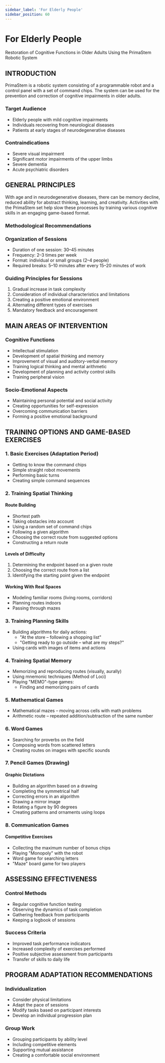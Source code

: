 ```yaml
---
sidebar_label: 'For Elderly People'
sidebar_position: 60
---
```


# For Elderly People

Restoration of Cognitive Functions in Older Adults Using the PrimaStem Robotic System

## INTRODUCTION

PrimaStem is a robotic system consisting of a programmable robot and a control panel with a set of command chips. The system can be used for the prevention and correction of cognitive impairments in older adults.

### Target Audience

- Elderly people with mild cognitive impairments
- Individuals recovering from neurological diseases
- Patients at early stages of neurodegenerative diseases

### Contraindications

- Severe visual impairment
- Significant motor impairments of the upper limbs
- Severe dementia
- Acute psychiatric disorders

## GENERAL PRINCIPLES

With age and in neurodegenerative diseases, there can be memory decline, reduced ability for abstract thinking, learning, and creativity. Activities with the PrimaStem set help slow these processes by training various cognitive skills in an engaging game-based format.

### Methodological Recommendations

### Organization of Sessions

- Duration of one session: 30–45 minutes
- Frequency: 2–3 times per week
- Format: individual or small groups (2–4 people)
- Required breaks: 5–10 minutes after every 15–20 minutes of work

### Guiding Principles for Sessions

1. Gradual increase in task complexity
2. Consideration of individual characteristics and limitations
3. Creating a positive emotional environment
4. Alternating different types of exercises
5. Mandatory feedback and encouragement

## MAIN AREAS OF INTERVENTION

### Cognitive Functions

- Intellectual stimulation
- Development of spatial thinking and memory
- Improvement of visual and auditory-verbal memory
- Training logical thinking and mental arithmetic
- Development of planning and activity control skills
- Training peripheral vision

### Socio-Emotional Aspects

- Maintaining personal potential and social activity
- Creating opportunities for self-expression
- Overcoming communication barriers
- Forming a positive emotional background

## TRAINING OPTIONS AND GAME-BASED EXERCISES

### 1. Basic Exercises (Adaptation Period)

- Getting to know the command chips
- Simple straight robot movements
- Performing basic turns
- Creating simple command sequences

### 2. Training Spatial Thinking

#### Route Building

- Shortest path
- Taking obstacles into account
- Using a random set of command chips
- Following a given algorithm
- Choosing the correct route from suggested options
- Constructing a return route

#### Levels of Difficulty

1. Determining the endpoint based on a given route
2. Choosing the correct route from a list
3. Identifying the starting point given the endpoint

#### Working With Real Spaces

- Modeling familiar rooms (living rooms, corridors)
- Planning routes indoors
- Passing through mazes

### 3. Training Planning Skills

- Building algorithms for daily actions:
    - "At the store – following a shopping list"
    - "Getting ready to go outside – what are my steps?"
- Using cards with images of items and actions

### 4. Training Spatial Memory

- Memorizing and reproducing routes (visually, aurally)
- Using mnemonic techniques (Method of Loci)
- Playing "MEMO"-type games:
    - Finding and memorizing pairs of cards

### 5. Mathematical Games

- Mathematical mazes – moving across cells with math problems
- Arithmetic route – repeated addition/subtraction of the same number

### 6. Word Games

- Searching for proverbs on the field
- Composing words from scattered letters
- Creating routes on images with specific sounds

### 7. Pencil Games (Drawing)

#### Graphic Dictations

- Building an algorithm based on a drawing
- Completing the symmetrical half
- Correcting errors in an algorithm
- Drawing a mirror image
- Rotating a figure by 90 degrees
- Creating patterns and ornaments using loops

### 8. Communication Games

#### Competitive Exercises

- Collecting the maximum number of bonus chips
- Playing "Monopoly" with the robot
- Word game for searching letters
- "Maze" board game for two players

## ASSESSING EFFECTIVENESS

### Control Methods

- Regular cognitive function testing
- Observing the dynamics of task completion
- Gathering feedback from participants
- Keeping a logbook of sessions

### Success Criteria

- Improved task performance indicators
- Increased complexity of exercises performed
- Positive subjective assessment from participants
- Transfer of skills to daily life

## PROGRAM ADAPTATION RECOMMENDATIONS

### Individualization

- Consider physical limitations
- Adapt the pace of sessions
- Modify tasks based on participant interests
- Develop an individual progression plan

### Group Work

- Grouping participants by ability level
- Including competitive elements
- Supporting mutual assistance
- Creating a comfortable social environment
